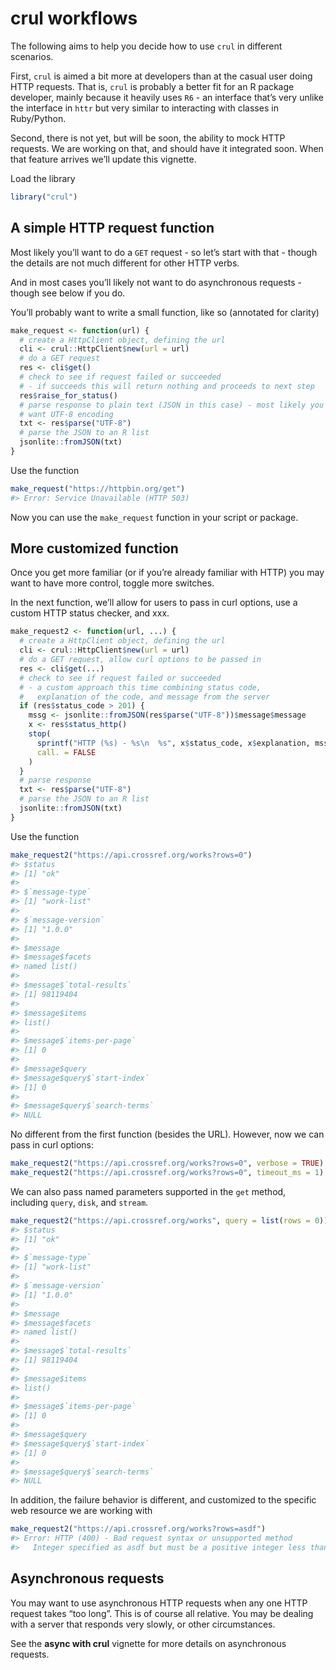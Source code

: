 <!--
%\VignetteIndexEntry{2. crul workflows}
%\VignetteEngine{knitr::rmarkdown}
%\VignetteEncoding{UTF-8}
-->



crul workflows
==============

The following aims to help you decide how to use `crul` in different 
scenarios.

First, `crul` is aimed a bit more at developers than at the casual 
user doing HTTP requests. That is, `crul` is probably a better fit 
for an R package developer, mainly because it heavily uses `R6` - 
an interface that's very unlike the interface in `httr` but very
similar to interacting with classes in Ruby/Python.

Second, there is not yet, but will be soon, the ability to mock 
HTTP requests. We are working on that, and should have it integrated
soon. When that feature arrives we'll update this vignette.

Load the library


```r
library("crul")
```

## A simple HTTP request function

Most likely you'll want to do a `GET` request - so let's start with that - 
though the details are not much different for other HTTP verbs.

And in most cases you'll likely not want to do asynchronous requests - though
see below if you do.

You'll probably want to write a small function, like so (annotated for 
clarity)


```r
make_request <- function(url) {
  # create a HttpClient object, defining the url
  cli <- crul::HttpClient$new(url = url)
  # do a GET request
  res <- cli$get()
  # check to see if request failed or succeeded
  # - if succeeds this will return nothing and proceeds to next step
  res$raise_for_status()
  # parse response to plain text (JSON in this case) - most likely you'll 
  # want UTF-8 encoding
  txt <- res$parse("UTF-8")
  # parse the JSON to an R list
  jsonlite::fromJSON(txt)
}
```

Use the function


```r
make_request("https://httpbin.org/get")
#> Error: Service Unavailable (HTTP 503)
```

Now you can use the `make_request` function in your script or package.

## More customized function

Once you get more familiar (or if you're already familiar with HTTP) you may
want to have more control, toggle more switches.

In the next function, we'll allow for users to pass in curl options, use 
a custom HTTP status checker, and xxx.


```r
make_request2 <- function(url, ...) {
  # create a HttpClient object, defining the url
  cli <- crul::HttpClient$new(url = url)
  # do a GET request, allow curl options to be passed in
  res <- cli$get(...)
  # check to see if request failed or succeeded
  # - a custom approach this time combining status code, 
  #   explanation of the code, and message from the server
  if (res$status_code > 201) {
    mssg <- jsonlite::fromJSON(res$parse("UTF-8"))$message$message
    x <- res$status_http()
    stop(
      sprintf("HTTP (%s) - %s\n  %s", x$status_code, x$explanation, mssg),
      call. = FALSE
    )
  }
  # parse response
  txt <- res$parse("UTF-8")
  # parse the JSON to an R list
  jsonlite::fromJSON(txt)
}
```

Use the function


```r
make_request2("https://api.crossref.org/works?rows=0")
#> $status
#> [1] "ok"
#> 
#> $`message-type`
#> [1] "work-list"
#> 
#> $`message-version`
#> [1] "1.0.0"
#> 
#> $message
#> $message$facets
#> named list()
#> 
#> $message$`total-results`
#> [1] 98119404
#> 
#> $message$items
#> list()
#> 
#> $message$`items-per-page`
#> [1] 0
#> 
#> $message$query
#> $message$query$`start-index`
#> [1] 0
#> 
#> $message$query$`search-terms`
#> NULL
```

No different from the first function (besides the URL). However, now we can 
pass in curl options:


```r
make_request2("https://api.crossref.org/works?rows=0", verbose = TRUE)
make_request2("https://api.crossref.org/works?rows=0", timeout_ms = 1)
```

We can also pass named parameters supported in the `get` method, including
`query`, `disk`, and `stream`.


```r
make_request2("https://api.crossref.org/works", query = list(rows = 0))
#> $status
#> [1] "ok"
#> 
#> $`message-type`
#> [1] "work-list"
#> 
#> $`message-version`
#> [1] "1.0.0"
#> 
#> $message
#> $message$facets
#> named list()
#> 
#> $message$`total-results`
#> [1] 98119404
#> 
#> $message$items
#> list()
#> 
#> $message$`items-per-page`
#> [1] 0
#> 
#> $message$query
#> $message$query$`start-index`
#> [1] 0
#> 
#> $message$query$`search-terms`
#> NULL
```

In addition, the failure behavior is different, and customized to the 
specific web resource we are working with


```r
make_request2("https://api.crossref.org/works?rows=asdf")
#> Error: HTTP (400) - Bad request syntax or unsupported method
#>   Integer specified as asdf but must be a positive integer less than or equal to 1000.
```

## Asynchronous requests

You may want to use asynchronous HTTP requests when any one HTTP request 
takes "too long". This is of course all relative. You may be dealing with a 
server that responds very slowly, or other circumstances. 

See the __async with crul__ vignette for more details on asynchronous requests.
